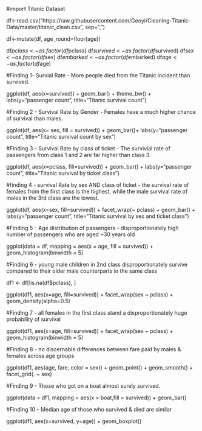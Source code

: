 #import Titanic Dataset

df<-read.csv("https://raw.githubusercontent.com/Geoyi/Cleaning-Titanic-Data/master/titanic_clean.csv", sep=",")

df<-mutate(df, age_round=floor(age))

df$pclass<-as.factor(df$pclass)
df$survived<-as.factor(df$survived)
df$sex<-as.factor(df$sex)
df$embarked<-as.factor(df$embarked)
df$age<-as.factor(df$age)



#Finding 1- Survial Rate - More people died from the Titanic incident than survived.

ggplot(df, aes(x=survived)) + geom_bar() + theme_bw() + labs(y="passenger count", title="Titanic survival count")

#Finding 2 - Survival Rate by Gender - Females have a much higher chance of survival than males.

 ggplot(df, aes(x= sex, fill = survived)) + geom_bar()+ labs(y="passenger count", title="Titanic survival count by sex")
 
 
#Finding 3 - Survival Rate by class of ticket - The survivial rate of passengers from class 1 and 2 are far higher than class 3.

 ggplot(df, aes(x=pclass, fill=survived)) + geom_bar() + labs(y="passenger count", title="Titanic survival by ticket class")
 
#finding 4 - survival Rate by sex AND class of ticket - the survival rate of females from the first class is the highest, while the male survival rate of males in the 3rd class are the lowest.

ggplot(df, aes(x=sex, fill=survived)) + facet_wrap(~ pclass) + geom_bar() + labs(y="passenger count", title="Titanic survival by sex and ticket class")


#Finding 5 - Age distribution of passengers - disproportionately high number of passengers who are aged ~30 years old

ggplot(data = df, mapping = aes(x = age, fill = survived)) + geom_histogram(binwidth = 5)

#Finding 6 - young male children in 2nd class disproportionately survive compared to their older male counterparts in the same class

df1 <- df[!is.na(df$pclass), ]

ggplot(df1, aes(x=age, fill=survived)) + facet_wrap(sex ~ pclass) + geom_density(alpha=0.5)

#Finding 7 - all females in the first class stand a disproportionately huge probability of survival

ggplot(df1, aes(x=age, fill=survived)) + facet_wrap(sex ~ pclass) + geom_histogram(binwidth = 5)

#Finding 8 - no discernable differences between fare paid by males & females across age groups

ggplot(df1, aes(age, fare, color = sex)) +
    geom_point() + geom_smooth() +
    facet_grid(. ~ sex)

#Finding 9 - Those who got on a boat almost surely survived.

ggplot(data = df1, mapping = aes(x = boat,fill = survived)) + geom_bar() 

#Finding 10 - Median age of those who survived & died are similar

ggplot(df1, aes(x=survived, y=age)) + geom_boxplot()


